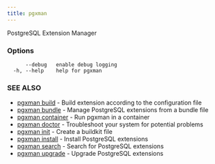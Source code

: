 ```yaml
---
title: pgxman
---
```


PostgreSQL Extension Manager

### Options

```
      --debug   enable debug logging
  -h, --help    help for pgxman
```

### SEE ALSO

* [pgxman build](/cli/pgxman_build)	 - Build extension according to the configuration file
* [pgxman bundle](/cli/pgxman_bundle)	 - Manage PostgreSQL extensions from a bundle file
* [pgxman container](/cli/pgxman_container)	 - Run pgxman in a container
* [pgxman doctor](/cli/pgxman_doctor)	 - Troubleshoot your system for potential problems
* [pgxman init](/cli/pgxman_init)	 - Create a buildkit file
* [pgxman install](/cli/pgxman_install)	 - Install PostgreSQL extensions
* [pgxman search](/cli/pgxman_search)	 - Search for PostgreSQL extensions
* [pgxman upgrade](/cli/pgxman_upgrade)	 - Upgrade PostgreSQL extensions

